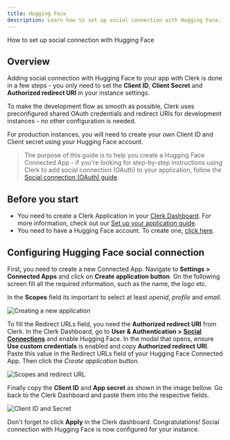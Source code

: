 ```yaml
---
title: Hugging Face
description: Learn how to set up social connection with Hugging Face.
---
```


How to set up social connection with Hugging Face

## Overview

Adding social connection with Hugging Face to your app with Clerk is done in a few steps - you only need to set the **Client ID**, **Client Secret** and **Authorized redirect URI** in your instance settings.

To make the development flow as smooth as possible, Clerk uses preconfigured shared OAuth credentials and redirect URIs for development instances - no other configuration is needed.

For production instances, you will need to create your own Client ID and Client secret using your Hugging Face account.

> The purpose of this guide is to help you create a Hugging Face Connected App - if you're looking for step-by-step instructions using Clerk to add social connection (OAuth) to your application, follow the [Social connection (OAuth) guide](/docs/authentication/social-connections/oauth).

## Before you start

- You need to create a Clerk Application in your [Clerk Dashboard](https://dashboard.clerk.com/). For more information, check out our [Set up your application guide](/docs/quickstarts/setup-clerk).
- You need to have a Hugging Face account. To create one, [click here](https://huggingface.co/login).

## Configuring Hugging Face social connection

First, you need to create a new Connected App. Navigate to **Settings > Connected Apps** and click on **Create application button**. On the following screen fill all the required information, such as the name, the logo etc.

In the **Scopes** field its important to select at least _openid_, _profile_ and _email_.

![Creating a new application](/docs/images/authentication-providers/huggingface/create-application.png)

To fill the Redirect URLs field, you need the **Authorized redirect URI** from Clerk. In the Clerk Dashboard, go to **User & Authentication > [Social Connections](https://dashboard.clerk.com/last-active?path=user-authentication/social-connections)** and enable Hugging Face. In the modal that opens, ensure **Use custom credentials** is enabled and copy **Authorized redirect URI**. Paste this value in the Redirect URLs field of your Hugging Face Connected App. Then click the _Create application_ button.

![Scopes and redirect URL](/docs/images/authentication-providers/huggingface/scopes-and-redirect-url.png)

Finally copy the **Client ID** and **App secret** as shown in the image bellow. Go back to the Clerk Dashboard and paste them into the respective fields.

![Client ID and Secret](/docs/images/authentication-providers/huggingface/client-id-client-secret.png)

Don't forget to click **Apply** in the Clerk dashboard. Congratulations! Social connection with Hugging Face is now configured for your instance.
